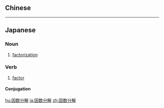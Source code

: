 {{also|因數分解}}
==Chinese==
{{zh-see|因數分解}}

----

==Japanese==
{{ja-kanjitab|いん|すう|ぶん|かい|yomi=on}}

===Noun===
{{ja-noun|いんすうぶんかい}}

# {{lb|ja|math|sort=いんすうぶんかい}} [[factorization]]

===Verb===
{{ja-verb-suru|いんすうぶんかい}}

# {{lb|ja|math|sort=いんすうぶんかい}} [[factor]]

====Conjugation====
{{ja-suru|いんすうぶんかい}}

[[hu:因数分解]]
[[ja:因数分解]]
[[zh:因数分解]]